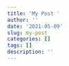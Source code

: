 ```yaml
---
title: 'My Post '
author: ''
date: '2021-05-09'
slug: my-post
categories: []
tags: []
description: ''
---
```

